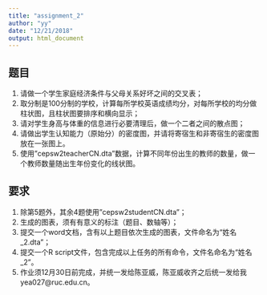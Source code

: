 ```yaml
---
title: "assignment_2"
author: "yy"
date: "12/21/2018"
output: html_document
---
```


## 题目

1. 请做一个学生家庭经济条件与父母关系好坏之间的交叉表；
2. 取分制是100分制的学校，计算每所学校英语成绩均分，对每所学校的均分做柱状图，且柱状图要排序和横向显示；
3. 请对学生身高与体重的信息进行必要清理后，做一个二者之间的散点图；
4. 请做出学生认知能力（原始分）的密度图，并请将寄宿生和非寄宿生的密度图放在一张图上。
5. 使用"cepsw2teacherCN.dta"数据，计算不同年份出生的教师的数量，做一个教师数量随出生年份变化的线状图。

## 要求

1. 除第5题外，其余4题使用"cepsw2studentCN.dta"；
2. 生成的图表，须有有意义的标注（题目、数轴等）；
3. 提交一个word文档，含有以上题目依次生成的图表，文件命名为“姓名_2.dta”；
4. 提交一个R script文件，包含完成以上任务的所有命令，文件名命名为“姓名_2”。
5. 作业须12月30日前完成，并统一发给陈亚威，陈亚威收齐之后统一发给我yea027@ruc.edu.cn。

